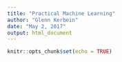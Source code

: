 ```yaml
---
title: "Practical Machine Learning"
author: "Glenn Kerbein"
date: "May 2, 2017"
output: html_document
---
```


```r
knitr::opts_chunk$set(echo = TRUE)
```

